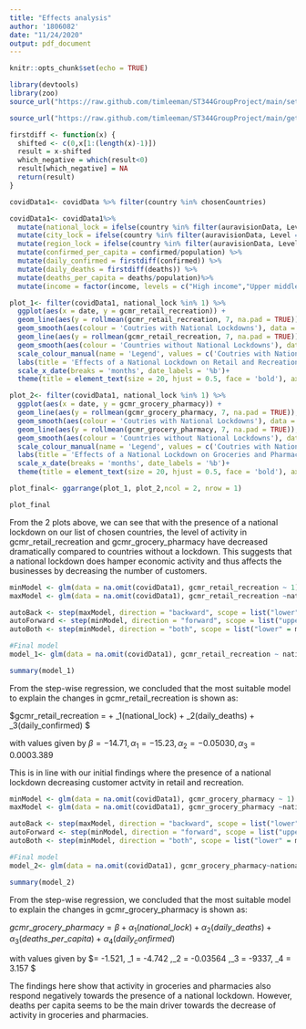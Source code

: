 ```yaml
---
title: "Effects analysis"
author: '1806082'
date: "11/24/2020"
output: pdf_document
---
```


```r
knitr::opts_chunk$set(echo = TRUE)
```

```r
library(devtools)
library(zoo)
source_url("https://raw.github.com/timleeman/ST344GroupProject/main/setup.R")
```

```r
source_url("https://raw.github.com/timleeman/ST344GroupProject/main/getdata.R")
```

```r
firstdiff <- function(x) {                 
  shifted <- c(0,x[1:(length(x)-1)])
  result = x-shifted
  which_negative = which(result<0)
  result[which_negative] = NA
  return(result)
}
```

```r
covidData1<- covidData %>% filter(country %in% chosenCountries)

covidData1<- covidData1%>% 
  mutate(national_lock = ifelse(country %in% filter(auravisionData, Level == 'National')$Country, 1, 0))%>% 
  mutate(city_lock = ifelse(country %in% filter(auravisionData, Level == 'City')$Country, 1, 0))%>%
  mutate(region_lock = ifelse(country %in% filter(auravisionData, Level %in% c('Prefecture','Province','State','Region','Regional'))$Country, 1, 0))%>%
  mutate(confirmed_per_capita = confirmed/population) %>%
  mutate(daily_confirmed = firstdiff(confirmed)) %>%
  mutate(daily_deaths = firstdiff(deaths)) %>%
  mutate(deaths_per_capita = deaths/population)%>% 
  mutate(income = factor(income, levels = c("High income","Upper middle income", "Lower middle income", "Low income")))

```

```r
plot_1<- filter(covidData1, national_lock %in% 1) %>%
  ggplot(aes(x = date, y = gcmr_retail_recreation)) +
  geom_line(aes(y = rollmean(gcmr_retail_recreation, 7, na.pad = TRUE)), colour = 'red', alpha= 0.3)+
  geom_smooth(aes(colour = 'Coutries with National Lockdowns'), data = filter(covidData1, national_lock %in% 1), se = FALSE)+
  geom_line(aes(y = rollmean(gcmr_retail_recreation, 7, na.pad = TRUE)), colour = 'blue', alpha= 0.3, data = filter(covidData1, national_lock %in% 0))+
  geom_smooth(aes(colour = 'Countries without National Lockdowns'), data = filter(covidData1, national_lock %in% 0), se = FALSE)+
  scale_colour_manual(name = 'Legend', values = c('Coutries with National Lockdowns'='red','Countries without National Lockdowns' = 'blue' ))+
  labs(title = 'Effects of a National Lockdown on Retail and Recreation', x= "Date", y = 'Activity in Retail and Recreation Centres') + 
  scale_x_date(breaks = 'months', date_labels = '%b')+
  theme(title = element_text(size = 20, hjust = 0.5, face = 'bold'), axis.title.x = element_text(size = 20), legend.text = element_text(size = 20))

```

```r
plot_2<- filter(covidData1, national_lock %in% 1) %>%
  ggplot(aes(x = date, y = gcmr_grocery_pharmacy)) +
  geom_line(aes(y = rollmean(gcmr_grocery_pharmacy, 7, na.pad = TRUE)), colour = 'red', alpha= 0.3)+
  geom_smooth(aes(colour = 'Coutries with National Lockdowns'), data = filter(covidData1, national_lock %in% 1), se = FALSE)+
  geom_line(aes(y = rollmean(gcmr_grocery_pharmacy, 7, na.pad = TRUE)), colour = 'blue', alpha= 0.3, data = filter(covidData1, national_lock %in% 0))+
  geom_smooth(aes(colour = 'Countries without National Lockdowns'), data = filter(covidData1, national_lock %in% 0), se = FALSE)+
  scale_colour_manual(name = 'Legend', values = c('Coutries with National Lockdowns'='red','Countries without National Lockdowns' = 'blue' ))+
  labs(title = 'Effects of a National Lockdown on Groceries and Pharmacies', x= "Date", y = 'Activity in Groceries and Pharmacies')+ 
  scale_x_date(breaks = 'months', date_labels = '%b')+
  theme(title = element_text(size = 20, hjust = 0.5, face = 'bold'), axis.title.x = element_text(size = 20), legend.text = element_text(size = 20))

```

```r
plot_final<- ggarrange(plot_1, plot_2,ncol = 2, nrow = 1)

plot_final
```
From the 2 plots above, we can see that with the presence of a national lockdown on our list of chosen countries, the level of activity in gcmr_retail_recreation and gcmr_grocery_pharmacy have decreased dramatically compared to countries without a lockdown. This suggests that a national lockdown does hamper economic activity and thus affects the businesses by decreasing the number of customers.
                         
```r
minModel <- glm(data = na.omit(covidData1), gcmr_retail_recreation ~ 1)
maxModel <- glm(data = na.omit(covidData1), gcmr_retail_recreation ~national_lock + confirmed_per_capita + daily_deaths + deaths_per_capita + daily_confirmed)

autoBack <- step(maxModel, direction = "backward", scope = list("lower" = minModel))
autoForward <- step(minModel, direction = "forward", scope = list("upper" = maxModel))
autoBoth <- step(minModel, direction = "both", scope = list("lower" = minModel, "upper" = maxModel))

#Final model
model_1<- glm(data = na.omit(covidData1), gcmr_retail_recreation ~ national_lock + daily_deaths + daily_confirmed)

summary(model_1)

```

From the step-wise regression, we concluded that the most suitable model to explain the changes in gcmr_retail_recreation is shown as:

$gcmr\_retail\_recreation = \beta + \alpha_1(national\_lock) + \alpha_2(daily\_deaths) + \alpha_3(daily\_confirmed)  $

with values given by 
$\beta = -14 .71, \alpha_1 = -15.23 ,\alpha_2 = -0.05030 ,\alpha_3 = 0.0003.389$

This is in line with our initial findings where the presence of a national lockdown decreasing customer actvity in retail and recreation.

```r
minModel <- glm(data = na.omit(covidData1), gcmr_grocery_pharmacy ~ 1)
maxModel <- glm(data = na.omit(covidData1), gcmr_grocery_pharmacy ~national_lock + confirmed_per_capita + daily_deaths + deaths_per_capita + daily_confirmed)

autoBack <- step(maxModel, direction = "backward", scope = list("lower" = minModel))
autoForward <- step(minModel, direction = "forward", scope = list("upper" = maxModel))
autoBoth <- step(minModel, direction = "both", scope = list("lower" = minModel, "upper" = maxModel))

#Final model
model_2<- glm(data = na.omit(covidData1), gcmr_grocery_pharmacy~national_lock + daily_deaths + deaths_per_capita + daily_confirmed)

summary(model_2)
```

From the step-wise regression, we concluded that the most suitable model to explain the changes in gcmr_grocery_pharmacy is shown as:

$gcmr\_grocery\_pharmacy = \beta + \alpha_1(national\_lock) + \alpha_2(daily\_deaths) + \alpha_3(deaths\_per\_capita) + \alpha_4(daily_confirmed)$

with values given by 
$\beta = -1.521, \alpha_1 = -4.742 ,\alpha_2 = -0.03564 ,\alpha_3 = -9337, \alpha_4 = 3.157 $

The findings here show that activity in groceries and pharmacies also respond negatively towards the presence of a national lockdown. However, deaths per capita seems to be the main driver towards the decrease of activity in groceries and pharmacies.



